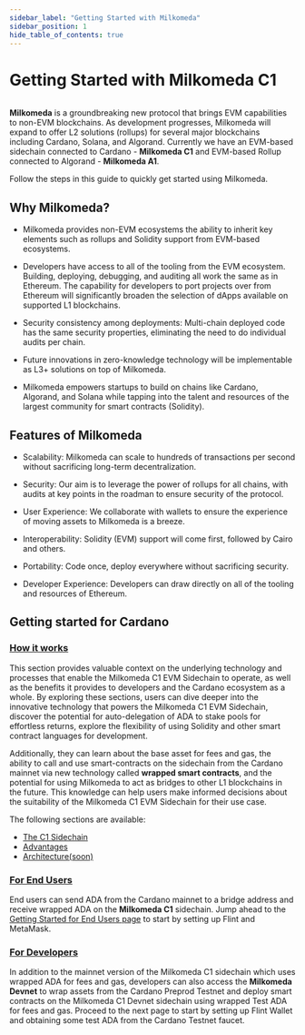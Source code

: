 ```yaml
---
sidebar_label: "Getting Started with Milkomeda"
sidebar_position: 1
hide_table_of_contents: true
---
```



# Getting Started with Milkomeda C1

<img src={milkomedaBanner} className="img-full" alt="" />

**Milkomeda** is a groundbreaking new protocol that brings EVM capabilities to non-EVM blockchains. As development progresses, Milkomeda will expand to offer L2 solutions (rollups) for several major blockchains including Cardano, Solana, and Algorand. Currently we have an EVM-based sidechain connected to Cardano - <strong>Milkomeda C1</strong> and EVM-based Rollup connected to Algorand - <strong>Milkomeda A1</strong>.

Follow the steps in this guide to quickly get started using Milkomeda.

## Why Milkomeda?

- Milkomeda provides non-EVM ecosystems the ability to inherit key elements such as rollups and Solidity support from EVM-based ecosystems.

- Developers have access to all of the tooling from the EVM ecosystem. Building, deploying, debugging, and auditing all work the same as in Ethereum. The capability for developers to port projects over from Ethereum will significantly broaden the selection of dApps available on supported L1 blockchains.

- Security consistency among deployments: Multi-chain deployed code has the same security properties, eliminating the need to do individual audits per chain.

- Future innovations in zero-knowledge technology will be implementable as L3+ solutions on top of Milkomeda.

- Milkomeda empowers startups to build on chains like Cardano, Algorand, and Solana while tapping into the talent and resources of the largest community for smart contracts (Solidity).

## Features of Milkomeda

- Scalability: Milkomeda can scale to hundreds of transactions per second without sacrificing long-term decentralization.

- Security: Our aim is to leverage the power of rollups for all chains, with audits at key points in the roadman to ensure security of the protocol.

- User Experience: We collaborate with wallets to ensure the experience of moving assets to Milkomeda is a breeze.

- Interoperability: Solidity (EVM) support will come first, followed by Cairo and others.

- Portability: Code once, deploy everywhere without sacrificing security.

- Developer Experience: Developers can draw directly on all of the tooling and resources of Ethereum.

## Getting started for Cardano

### [How it works](./cardano/how-it-works/)

This section provides valuable context on the underlying technology and processes that enable the Milkomeda C1 EVM Sidechain to operate, as well as the benefits it provides to developers and the Cardano ecosystem as a whole. By exploring these sections, users can dive deeper into the innovative technology that powers the Milkomeda C1 EVM Sidechain, discover the potential for auto-delegation of ADA to stake pools for effortless returns, explore the flexibility of using Solidity and other smart contract languages for development.

Additionally, they can learn about the base asset for fees and gas, the ability to call and use smart-contracts on the sidechain from the Cardano mainnet via new technology called **wrapped smart contracts**, and the potential for using Milkomeda to act as bridges to other L1 blockchains in the future. This knowledge can help users make informed decisions about the suitability of the Milkomeda C1 EVM Sidechain for their use case.

The following sections are available:

- [The C1 Sidechain](../cardano/how-it-works/c1-sidechain.md)
- [Advantages](../cardano/how-it-works/advantages.md)
- [Architecture(soon)](../cardano/how-it-works/architecture.md)

### [For End Users](../cardano/for-end-users/)

End users can send ADA from the Cardano mainnet to a bridge address and receive wrapped ADA on the **Milkomeda C1** sidechain. Jump ahead to the [Getting Started for End Users page](./cardano/for-end-users) to start by setting up Flint and MetaMask.

### [For Developers](../cardano/for-developers/)

In addition to the mainnet version of the Milkomeda C1 sidechain which uses wrapped ADA for fees and gas, developers can also access the **Milkomeda Devnet** to wrap assets from the Cardano Preprod Testnet and deploy smart contracts on the Milkomeda C1 Devnet sidechain using wrapped Test ADA for fees and gas. Proceed to the next page to start by setting up Flint Wallet and obtaining some test ADA from the Cardano Testnet faucet.

